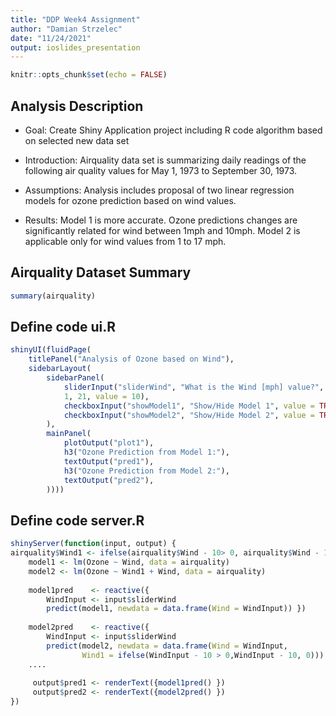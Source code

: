 ---
title: "DDP Week4 Assignment"
author: "Damian Strzelec"
date: "11/24/2021"
output: ioslides_presentation
---

```{r setup, include=FALSE}
knitr::opts_chunk$set(echo = FALSE)
```

## Analysis Description

- Goal:
Create Shiny Application project including R code algorithm based on selected new data set

- Introduction: 
Airquality data set is summarizing daily readings of the following air quality values for May 1, 1973 to September 30, 1973.

- Assumptions:
Analysis includes proposal of two linear regression models for ozone prediction based on wind values. 

- Results:
Model 1 is more accurate. Ozone predictions changes are significantly related for wind between 1mph and 10mph.
Model 2 is applicable only for wind values from 1 to 17 mph.



## Airquality Dataset Summary
```{r airquality, echo = TRUE}
summary(airquality)
```

## Define code ui.R

```r
shinyUI(fluidPage(
    titlePanel("Analysis of Ozone based on Wind"),
    sidebarLayout(
        sidebarPanel(
            sliderInput("sliderWind", "What is the Wind [mph] value?",
            1, 21, value = 10),
            checkboxInput("showModel1", "Show/Hide Model 1", value = TRUE),
            checkboxInput("showModel2", "Show/Hide Model 2", value = TRUE)
        ),
        mainPanel(
            plotOutput("plot1"),
            h3("Ozone Prediction from Model 1:"),
            textOutput("pred1"),
            h3("Ozone Prediction from Model 2:"),
            textOutput("pred2"),
        ))))
```

## Define code server.R

```r
shinyServer(function(input, output) {
airquality$Wind1 <- ifelse(airquality$Wind - 10> 0, airquality$Wind - 10,0)
    model1 <- lm(Ozone ~ Wind, data = airquality)
    model2 <- lm(Ozone ~ Wind1 + Wind, data = airquality)
    
    model1pred    <- reactive({
        WindInput <- input$sliderWind
        predict(model1, newdata = data.frame(Wind = WindInput)) })
        
    model2pred    <- reactive({
        WindInput <- input$sliderWind
        predict(model2, newdata = data.frame(Wind = WindInput,
                Wind1 = ifelse(WindInput - 10 > 0,WindInput - 10, 0))) })
    ....
    
     output$pred1 <- renderText({model1pred() })
     output$pred2 <- renderText({model2pred() })
}) 
```




